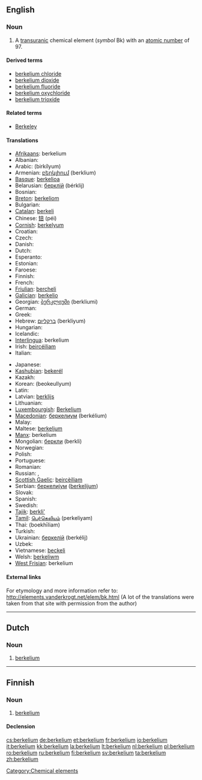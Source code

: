 {{also|Berkelium}}
==English==
{{elements|Bk|curium|Cm|californium|Cf}}

===Noun===
{{en-noun|-}}
{{wikipedia}}

# A [[transuranic]] chemical element (''symbol'' Bk) with an [[atomic number]] of 97.

====Derived terms====
* [[berkelium chloride]]
* [[berkelium dioxide]]
* [[berkelium fluoride]]
* [[berkelium oxychloride]]
* [[berkelium trioxide]]

====Related terms====
* [[w:Berkeley, California|Berkeley]]

====Translations====
{{trans-top|transuranic chemical element}}
* [[Afrikaans]]: berkelium
* Albanian: {{t-|sq|berkelium|xs=Albanian}}
* Arabic: {{Arab|[[بركليوم]]}} (birkílyum) {{m}}
* Armenian: [[բերկլիում]] (berklium)
* [[Basque]]: [[berkelioa]]
* Belarusian: [[берклiй]] (bérklij) {{m}}
* Bosnian: {{t-|bs|berkelij}}
* [[Breton]]: [[berkeliom]]
* Bulgarian: {{t-|bg|берклий|m|tr=bérklij|sc=Cyrl}}
* [[Catalan]]: [[berkeli]]
* Chinese: [[锫]] (péi)
* [[Cornish]]: [[berkelyum]]
* Croatian: {{t-|hr|berkelij}}
* Czech: {{t+|cs|berkelium}}
* Danish: {{t-|da|berkelium}}
* Dutch: {{t+|nl|berkelium|n}}
* Esperanto: {{t-|eo|berkelio|xs=Esperanto}}
* Estonian: {{t-|et|berkeelium}}
* Faroese: {{t-|fo|berkelium|xs=Faroese}}
* Finnish: {{t+|fi|berkelium}}
* French: {{t+|fr|berkélium|m}}
* [[Friulian]]: [[bercheli]]
* [[Galician]]: [[berkelio]]
* Georgian: [[ბერკლიუმი]] (berkliumi)
* German: {{t+|de|Berkelium|n}}
* Greek: {{t+|el|μπερκέλιο|n|tr=berkélio|sc=Grek}}
* Hebrew: [[ברקליום]] (berkliyum)
* Hungarian: {{t+|hu|berkélium}}
* Icelandic: {{t+|is|berkelín}}
* [[Interlingua]]: berkelium
* Irish: [[beircéiliam]]
* Italian: {{t+|it|berkelio|m}}
{{trans-mid}}
* Japanese: {{t+|ja|バークリウム|tr=bākuriumu|sc=Jpan}}
* [[Kashubian]]: [[bekerél]]
* Kazakh: {{t-|kk|беркелий|tr=berkelii|sc=Cyrl|xs=Kazakh}}
* Korean: {{t+|ko|버클륨|sc=Hang}} (beokeullyum)
* Latin: {{t+|la|berkelium}}
* Latvian: [[berklijs]]
* Lithuanian: {{t+|lt|berklis|xs=Lithuanian}}
* [[Luxembourgish]]: [[Berkelium]]
* [[Macedonian]]: [[беркелиум]] (berkélium) {{m}}
* Malay: {{t-|ms|berkelium|xs=Malay}}
* Maltese: [[berkeljum]]
* [[Manx]]: berkelium
* Mongolian: [[беркли]] (berkli)
* Norwegian: {{t-|no|berkelium}}
* Polish: {{t+|pl|berkel|m}}
* Portuguese: {{t+|pt|berquélio|m}}
* Romanian: {{t+|ro|berkeliu|n}}
* Russian: {{t-|ru|беркелий|m|tr=berkélij|sc=Cyrl}}, {{t-|ru|берклий|m|tr=bérklij|sc=Cyrl}}
* [[Scottish Gaelic]]: [[beircèiliam]]
* Serbian: [[беркелиjум]] ([[berkelijum]]) {{m}}
* Slovak: {{t-|sk|berkelium}}
* Spanish: {{t+|es|berkelio|m}}
* Swedish: {{t+|sv|berkelium}}
* [[Tajik]]: [[berkli']]
* [[Tamil]]: [[பெர்கெலியம்]] (perkeliyam)
* Thai: {{Thai|[[เบอร์คีเลียม]]}} (boekhīliam)
* Turkish: {{t+|tr|berkelyum}}
* Ukrainian: [[беркелiй]] (berkélij) {{m}}
* Uzbek: {{t-|uz|берклий|tr=berkliy|sc=Cyrl|xs=Uzbek}}
* Vietnamese: [[beckeli]]
* Welsh: [[berkeliwm]]
* [[West Frisian]]: berkelium
{{trans-bottom}}

====External links====
For etymology and more information refer to:
http://elements.vanderkrogt.net/elem/bk.html
(A lot of the translations were taken from that site with permission from the author)

[[Category:Chemical elements]]

----

==Dutch==
{{wikipedia|lang=nl}}

===Noun===
{{infl|nl|noun|g=n}}

# {{chemical element|lang=nl}} [[berkelium#English|berkelium]]

----

==Finnish==
{{wikipedia|lang=fi}}

===Noun===
{{infl|fi|noun}}

# {{chemical element|lang=fi}} [[#English|berkelium]]

====Declension====
{{fi-decl-tuoli|berkelium|np=1}}

[[cs:berkelium]]
[[de:berkelium]]
[[et:berkelium]]
[[fr:berkelium]]
[[io:berkelium]]
[[it:berkelium]]
[[kk:berkelium]]
[[la:berkelium]]
[[lt:berkelium]]
[[nl:berkelium]]
[[pl:berkelium]]
[[ro:berkelium]]
[[ru:berkelium]]
[[fi:berkelium]]
[[sv:berkelium]]
[[ta:berkelium]]
[[zh:berkelium]]